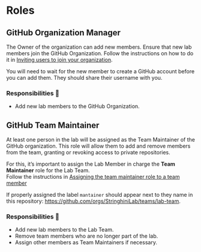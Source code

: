 # Roles {.unnumbered}

## GitHub Organization Manager

The Owner of the organization can add new members. Ensure that new lab members join the GitHub Organization. Follow the instructions on how to do it in [Inviting users to join your organization](https://docs.github.com/en/organizations/managing-membership-in-your-organization/inviting-users-to-join-your-organization). 

::: {.callout-warning appearance="simple"}
You will need to wait for the new member to create a GitHub account before you can add them. They should share their username with you.
:::

### Responsibilities 🎯
- Add new lab members to the GitHub Organization.

## GitHub Team Maintainer 

At least one person in the lab will be assigned as the Team Maintainer of the GitHub organization. This role will allow them to add and remove members from the team, granting or revoking access to private repositories.

For this, it’s important to assign the Lab Member in charge the **Team Maintainer** role for the Lab Team.  
Follow the instructions in [Assigning the team maintainer role to a team member](https://docs.github.com/en/organizations/organizing-members-into-teams/assigning-the-team-maintainer-role-to-a-team-member#about-team-maintainers) 

If properly assigned the label `mantainer` should appear next to they name in this repository: [https://github.com/orgs/StringhiniLab/teams/lab-team](https://github.com/orgs/StringhiniLab/teams/lab-team).

### Responsibilities 🎯
- Add new lab members to the Lab Team.
- Remove team members who are no longer part of the lab.
- Assign other members as Team Maintainers if necessary.

